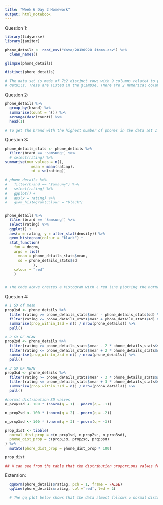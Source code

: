 ```yaml
---
title: "Week 6 Day 2 Homework"
output: html_notebook
---
```


Question 1:
```r
library(tidyverse)
library(janitor)

phone_details <- read_csv("data/20190928-items.csv") %>% 
  clean_names()

glimpse(phone_details)

distinct(phone_details)

# The data set is made of 792 distinct rows with 9 columns related to phone 
# details. These are listed in the glimpse. There are 2 numerical columns and 7 character columns.
```
Question 2:

```r
phone_details %>% 
  group_by(brand) %>% 
  summarise(count = n()) %>% 
  arrange(desc(count)) %>% 
  head(1)

# To get the brand with the highest number of phones in the data set I counted the amount of times in the column "brand" each phone was mentioned and arranged in descending numerical order and selected the top count. The answer is Samsung.
```
Question 3:

```r

phone_details_stats <- phone_details %>% 
  filter(brand == "Samsung") %>% 
  # select(rating) %>%
summarise(num_values = n(),
            mean = mean(rating),
            sd = sd(rating))

# phone_details %>% 
#   filter(brand == "Samsung") %>% 
#   select(rating) %>% 
#   ggplot() +
#   aes(x = rating) %>% 
#   geom_histogram(colour = "black")


phone_details %>% 
  filter(brand == "Samsung") %>% 
  select(rating) %>% 
  ggplot() +
  aes(x = rating, y = after_stat(density)) %>% 
  geom_histogram(colour = "black") +
  stat_function(
    fun = dnorm,
    args = list(
      mean = phone_details_stats$mean,
      sd = phone_details_stats$sd
             ), 
    colour = "red"
    )
  

# The code above creates a histogram with a red line plotting the normal distribution for the data set. From the histogram, we can see the data indeed follows an almost normal distribution with most of the ratings values being approximately between 2 and 5 with what could be an outlier point(s) giving a value of rating of less than 1. This gives the data distribution the appearance that it may be slightly skewed to the right.  

```

Question 4:


```r
# 1 SD of mean
prop1sd <- phone_details %>%
  filter(rating >= phone_details_stats$mean - phone_details_stats$sd) %>%
  filter(rating <= phone_details_stats$mean + phone_details_stats$sd) %>%
  summarise(prop_within_1sd = n() / nrow(phone_details)) %>% 
  pull()
```

```r
# 2 SD OF MEAN
prop2sd <- phone_details %>%
  filter(rating >= phone_details_stats$mean - 2 * phone_details_stats$sd) %>%
  filter(rating <= phone_details_stats$mean + 2 * phone_details_stats$sd) %>%
  summarise(prop_within_2sd = n() / nrow(phone_details)) %>% 
  pull()
```

```r
# 3 SD OF MEAN
prop3sd <- phone_details %>%
  filter(rating >= phone_details_stats$mean - 3 * phone_details_stats$sd) %>%
  filter(rating <= phone_details_stats$mean + 3 * phone_details_stats$sd) %>%
  summarise(prop_within_3sd = n() / nrow(phone_details)) %>% 
  pull()
```

```r
#normal distribution SD values
n_prop1sd <- 100 * (pnorm(q = 1) - pnorm(q = -1))

n_prop2sd <- 100 * (pnorm(q = 2) - pnorm(q = -2))

n_prop3sd <- 100 * (pnorm(q = 3) - pnorm(q = -3))
```

```r
prop_dist <- tibble(
  normal_dist_prop = c(n_prop1sd, n_prop2sd, n_prop3sd),
  phone_dist_prop = c(prop1sd, prop2sd, prop3sd) 
) %>% 
  mutate(phone_dist_prop = phone_dist_prop * 100)

prop_dist

## W can see from the table that the distribution proportions values for the norm dist and our phone  data are close but do not exactly match. The fact that the nrom dist for the phone data is off by  approx 10 is probably due to the fact we have included the rating value of 1 outliers.
```

Extension:

```r
  qqnorm(phone_details$rating, pch = 1, frame = FALSE)
  qqline(phone_details$rating, col ="red", lwd = 2) 
  
  # The qq plot below shows that the data almost follows a normal distributionas shown by the red line but the points at the bottom and top of the graph influence the data point distribution here.
```


























